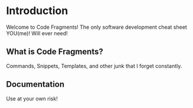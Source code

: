 # Introduction

Welcome to Code Fragments! The only software development cheat sheet YOU(me)! Will ever need! 

## What is Code Fragments?

Commands, Snippets, Templates, and other junk that I forget constantly.

## Documentation

Use at your own risk!


